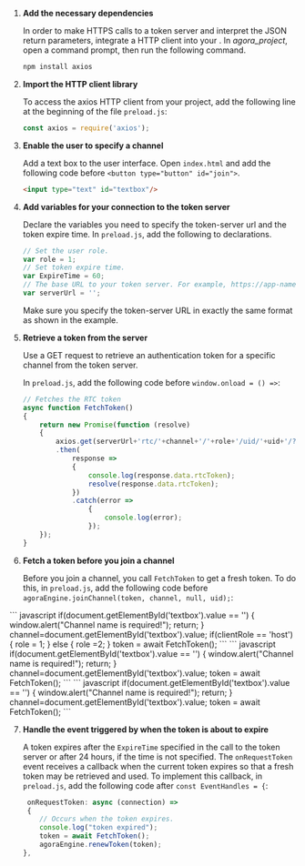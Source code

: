 <PlatformWrapper platform="electron">
    
1.  **Add the necessary dependencies**

    In order to make HTTPS calls to a token server and interpret the JSON return parameters, integrate a HTTP client into your <Vpl k="CLIENT" />. In *agora\_project*, open a command prompt, then run the following command.

    ``` bash
    npm install axios
    ```

2.  **Import the HTTP client library**

    To access the axios HTTP client from your project, add the following line at the beginning of the file `preload.js`:

    ``` javascript
    const axios = require('axios');
    ```

3.  **Enable the user to specify a channel**

    Add a text box to the user interface. Open `index.html` and add the following code before `<button type="button" id="join">`.

    ``` html
    <input type="text" id="textbox"/>
    ```

4.  **Add variables for your connection to the token server**

    Declare the variables you need to specify the token-server url and the token expire time. In `preload.js`, add the following to declarations.
    ``` javascript
    // Set the user role.
    var role = 1;
    // Set token expire time.
    var ExpireTime = 60;
    // The base URL to your token server. For example, https://app-name.herokuapp.com/".
    var serverUrl = '';
    ```
    Make sure you specify the token-server URL in exactly the same format as shown in the example.

5.  **Retrieve a token from the server**

    Use a GET request to retrieve an authentication token for a specific channel from the token server.

    In `preload.js`, add the following code before `window.onload = () =>`:

    ```javascript
    // Fetches the RTC token
    async function FetchToken()
    {
        return new Promise(function (resolve)
        {
            axios.get(serverUrl+'rtc/'+channel+'/'+role+'/uid/'+uid+'/?expiry='+ExpireTime)
            .then(
                response =>
                {
                    console.log(response.data.rtcToken);
                    resolve(response.data.rtcToken);
                })
                .catch(error =>
                    {
                        console.log(error);
                    });
        });
    }
    ```

6.  **Fetch a token before you join a channel**

    Before you join a channel, you call `FetchToken` to get a fresh token. To do this, in `preload.js`, add the following code before `agoraEngine.joinChannel(token, channel, null, uid);`:
<ProductWrapper product="interactive-live-streaming">
    ``` javascript
    if(document.getElementById('textbox').value == '')
    {
        window.alert("Channel name is required!");
        return;
    }
    channel=document.getElementById('textbox').value;
     if(clientRole == 'host')
    {
        role = 1;
    }
    else 
    {
        role =2;
    }
    token = await FetchToken();
    ```
</ProductWrapper>
<ProductWrapper product="video-calling">
    ``` javascript
    if(document.getElementById('textbox').value == '')
    {
        window.alert("Channel name is required!");
        return;
    }
    channel=document.getElementById('textbox').value;
    token = await FetchToken();
    ```
</ProductWrapper>
<ProductWrapper product="voice-calling">
    ``` javascript
    if(document.getElementById('textbox').value == '')
    {
        window.alert("Channel name is required!");
        return;
    }
    channel=document.getElementById('textbox').value;
    token = await FetchToken();
    ```
</ProductWrapper>

7.  **Handle the event triggered by <Vg k="AGORA_BACKEND" /> when the token is about to expire**

    A token expires after the `ExpireTime` specified in the call to the token server or after 24 hours, if the time is not specified. The `onRequestToken` event receives a callback when the current token expires so that a fresh token may be retrieved and used. To implement this callback, in `preload.js`, add the following code after `const EventHandles = {`:

    ``` javascript
     onRequestToken: async (connection) =>
     {
        // Occurs when the token expires.
        console.log("token expired");
        token = await FetchToken();
        agoraEngine.renewToken(token);
    },
    ```
</PlatformWrapper>
